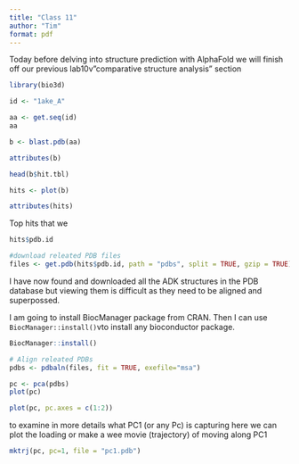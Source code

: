```yaml
---
title: "Class 11"
author: "Tim"
format: pdf
---
```


Today before delving into structure prediction with AlphaFold we will finish off our previous lab10v"comparative structure analysis" section 

```r
library(bio3d)

id <- "1ake_A"

aa <- get.seq(id)
aa
```


```r
b <- blast.pdb(aa)

```


```r
attributes(b)
```

```r
head(b$hit.tbl)
```

```r
hits <- plot(b)
```


```r
attributes(hits)
```

Top hits that we 

```r
hits$pdb.id
```


```r
#download releated PDB files 
files <- get.pdb(hits$pdb.id, path = "pdbs", split = TRUE, gzip = TRUE)
```


I have now found and downloaded all the ADK structures in the PDB database but viewing them is difficult as they need to be aligned and superpossed.

I am going to install BiocManager package from CRAN. Then I can use `BiocManager::install()`vto install any bioconductor package. 

```r
BiocManager::install()

```

```r
# Align releated PDBs
pdbs <- pdbaln(files, fit = TRUE, exefile="msa")
```


```r
pc <- pca(pdbs)
plot(pc)
```

```r
plot(pc, pc.axes = c(1:2))
```

to examine in more details what PC1 (or any Pc) is capturing here we can plot the loading or make a wee movie (trajectory) of moving along PC1


```r
mktrj(pc, pc=1, file = "pc1.pdb")
```


